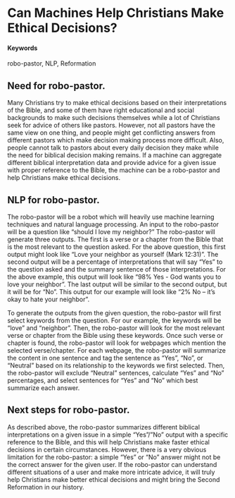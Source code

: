 # Can Machines Help Christians Make Ethical Decisions? {#robo-pastor}

#### Keywords

robo-pastor, NLP, Reformation

## Need for robo-pastor.

Many Christians try to make ethical decisions based on their interpretations of the Bible, and some of them have right educational and social backgrounds to make such decisions themselves while a lot of Christians seek for advice of others like pastors. However, not all pastors have the same view on one thing, and people might get conflicting answers from different pastors which make decision making process more difficult. Also, people cannot talk to pastors about every daily decision they make while the need for biblical decision making remains. If a machine can aggregate different biblical interpretation data and provide advice for a given issue with proper reference to the Bible, the machine can be a robo-pastor and help Christians make ethical decisions.

## NLP for robo-pastor.

The robo-pastor will be a robot which will heavily use machine learning techniques and natural language processing. An input to the robo-pastor will be a question like “should I love my neighbor?” The robo-pastor will generate three outputs. The first is a verse or a chapter from the Bible that is the most relevant to the question asked. For the above question, this first output might look like “Love your neighbor as yourself (Mark 12:31)”. The second output will be a percentage of interpretations that will say “Yes” to the question asked and the summary sentence of those interpretations. For the above example, this output will look like “98% Yes - God wants you to love your neighbor”. The last output will be similar to the second output, but it will be for “No”. This output for our example will look like “2% No – it’s okay to hate your neighbor”.

To generate the outputs from the given question, the robo-pastor will first select keywords from the question. For our example, the keywords will be “love” and “neighbor”. Then, the robo-pastor will look for the most relevant verse or chapter from the Bible using these keywords. Once such verse or chapter is found, the robo-pastor will look for webpages which mention the selected verse/chapter. For each webpage, the robo-pastor will summarize the content in one sentence and tag the sentence as “Yes”, “No”, or “Neutral” based on its relationship to the keywords we first selected. Then, the robo-pastor will exclude “Neutral” sentences, calculate “Yes” and “No” percentages, and select sentences for “Yes” and “No” which best summarize each answer.

## Next steps for robo-pastor.

As described above, the robo-pastor summarizes different biblical interpretations on a given issue in a simple “Yes”/”No” output with a specific reference to the Bible, and this will help Christians make faster ethical decisions in certain circumstances. However, there is a very obvious limitation for the robo-pastor: a simple "Yes" or "No" answer might not be the correct answer for the given user. If the robo-pastor can understand different situations of a user and make more intricate advice, it will truly help Christians make better ethical decisions and might bring the Second Reformation in our history.
